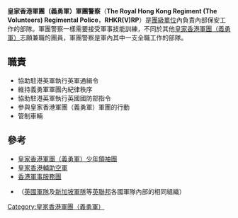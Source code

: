'''皇家香港軍團（義勇軍）軍團警察'''（'''The Royal Hong Kong Regiment (The Volunteers) Regimental Police'''，'''RHKR(V)RP'''）是[[團_(軍隊)|團級單位]]內負責內部保安工作的部隊。軍團警察一樣需要接受軍事技能訓練，不同於其他[[皇家香港軍團（義勇軍）|皇家香港軍團（義勇軍）]]志願兼職的團員，軍團警察是軍內其中一支全職工作的部隊。

==職責==
*協助駐港英軍執行英軍通緝令
*維持義勇軍軍團內紀律秩序
*協助駐港英軍執行英國國防部指令
*參與皇家香港軍團（義勇軍）軍團的行動
*管制車輛

==參考==
*[[皇家香港軍團（義勇軍）少年領袖團|皇家香港軍團（義勇軍）少年領袖團]]
*[[皇家香港輔助空軍|皇家香港輔助空軍]]
*[[香港軍事服務團|香港軍事服務團]] 
*{{Link-en|軍團警察|Regimental Police}}（[[英國軍隊|英國軍隊]]及[[新加坡軍隊|新加坡軍隊]]等[[英聯邦|英聯邦]]各國軍隊內部的相同組織）

[[Category:皇家香港軍團（義勇軍）|Category:皇家香港軍團（義勇軍）]]